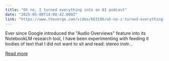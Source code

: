 ```yaml
---
title: "Oh no, I turned everything into an AI podcast"
date: "2025-05-08T14:00:42.000Z"
link: "https://www.theverge.com/video/663196/oh-no-i-turned-everything-into-an-ai-podcast"
---
```


Ever since Google introduced the "Audio Overviews" feature into its NotebookLM research tool, I have been experimenting with feeding it bodies of text that I did not want to sit and read: stereo instr...

[Read more](https://www.theverge.com/video/663196/oh-no-i-turned-everything-into-an-ai-podcast)
